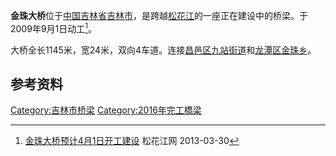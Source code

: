 {{Infobox bridge
| bridge_name=金珠大桥
| native_name=
| native_name_lang=
| image=
| image_size=
| alt=
| caption=
| official_name=
| other_name=
| carries=4车道
| crosses=[[松花江|松花江]]
| locale={{CHN}}[[吉林省|吉林省]][[吉林市|吉林市]]
| owner=
| maint=
| id= 
| architect=
| designer= 
| engineering=
| design =[[梁桥|梁桥]]
| material= 
| length={{convert|1145|m|ft|-1}}
| width={{convert|24|m|ft|-1}}
| height=
| mainspan=
| spans=
| pierswater=
| load=
| clearance=
| below=
| life=
| builder=
| fabricator=
| begin=2009年9月1日
| complete=
| cost=
| open=2016年
| inaugurated=
| toll=免费通行
| traffic=
| preceded=
| followed=
| heritage=
| collapsed=
| closed=
| replaces=
| map_cue=
| map_image=
| map_alt=
| map_text=
| map_width=
| lat= 
| long= 
| coordinates=
| references=
| extra=
}}

'''金珠大桥'''位于[[中国|中国]][[吉林省|吉林省]][[吉林市|吉林市]]，是跨越[[松花江|松花江]]的一座正在建设中的桥梁。于2009年9月1日动工<ref>[http://www.shjnet.cn/ms/msxw/201303/t20130330_141854.html 金珠大桥预计4月1日开工建设] {{Wayback|url=http://www.shjnet.cn/ms/msxw/201303/t20130330_141854.html |date=20141205224153 }} 松花江网 2013-03-30</ref>。

大桥全长1145米，宽24米，双向4车道。连接[[昌邑区|昌邑区]][[九站街道|九站街道]]和[[龙潭区_(吉林市)|龙潭区]][[金珠乡|金珠乡]]。

== 参考资料 ==
{{reflist}}

{{吉林市桥梁}}

[[Category:吉林市桥梁|Category:吉林市桥梁]]
[[Category:2016年完工橋梁|Category:2016年完工橋梁]]